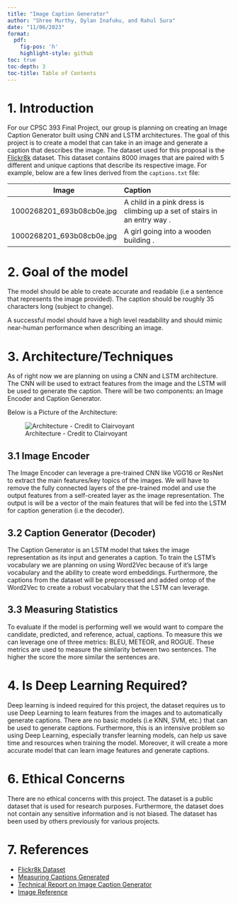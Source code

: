 ```yaml
---
title: "Image Caption Generator"
author: "Shree Murthy, Dylan Inafuku, and Rahul Sura"
date: "11/06/2023"
format:
  pdf:
    fig-pos: 'h'
    highlight-style: github   
toc: true
toc-depth: 3
toc-title: Table of Contents
---
```

\pagebreak

# 1. Introduction

For our CPSC 393 Final Project, our group is planning on creating an Image Caption Generator built using CNN and LSTM architectures. The goal of this project is to create a model that can take in an image and generate a caption that describes the image. The dataset used for this proposal is the [Flickr8k](https://www.kaggle.com/datasets/adityajn105/flickr8k) dataset. This dataset contains 8000 images that are paired with 5 different and unique captions that describe its respective image. For example, below are a few lines derived from the `captions.txt` file: 

| Image   |      Caption      |
|----------|:-------------|
| 1000268201_693b08cb0e.jpg |  A child in a pink dress is climbing up a set of stairs in an entry way . |
| 1000268201_693b08cb0e.jpg | A girl going into a wooden building .|


# 2. Goal of the model

The model should be able to create accurate and readable (i.e a sentence that represents the image provided). The caption should be roughly 35 characters long (subject to change). 

A successful model should have a high level readability and should mimic near-human performance when describing an image. 


# 3. Architecture/Techniques

As of right now we are planning on using a CNN and LSTM architecture. The CNN will be used to extract features from the image and the LSTM will be used to generate the caption. There will be two components: an Image Encoder and Caption Generator.

Below is a Picture of the Architecture:

![Architecture - Credit to Clairvoyant](https://cdn.discordapp.com/attachments/1031350086191566899/1170472339058720929/CNN-LSN.png?ex=65592a4f&is=6546b54f&hm=5f0be43ca79436cd2c36628e435f4edc697cfab600c9b672b19101f54067ba1e& width="500" height="500")

## 3.1 Image Encoder

The Image Encoder can leverage a pre-trained CNN like VGG16 or ResNet to extract the main features/key topics of the images. We will have to remove the fully connected layers of the pre-trained model and use the output features from a self-created layer as the image representation. The output is will be a vector of the main features that will be fed into the LSTM for caption generation (i.e the decoder).

## 3.2 Caption Generator (Decoder)

The Caption Generator is an LSTM model that takes the image representation as its input and generates a caption. To train the LSTM's vocabulary we are planning on using Word2Vec because of it's large vocabulary and the ability to create word embeddings. Furthermore, the captions from the dataset will be preprocessed and added ontop of the Word2Vec to create a robust vocabulary that the LSTM can leverage.

## 3.3 Measuring Statistics

To evaluate if the model is performing well we would want to compare the candidate, predicted, and reference, actual, captions. To measure this we can leverage one of three metrics: BLEU, METEOR, and ROGUE. These metrics are used to measure the similarity between two sentences. The higher the score the more similar the sentences are.

# 4. Is Deep Learning Required?

Deep learning is indeed required for this project, the dataset requires us to use Deep Learning to learn features from the images and to automatically generate captions. There are no basic models (i.e KNN, SVM, etc.) that can be used to generate captions. Furthermore, this is an intensive problem so using Deep Learning, especially transfer learning models, can help us save time and resources when training the model. Moreover, it will create a more accurate model that can learn image features and generate captions.

# 6. Ethical Concerns

There are no ethical concerns with this project. The dataset is a public dataset that is used for research purposes. Furthermore, the dataset does not contain any sensitive information and is not biased. The dataset has been used by others previously for various projects. 

# 7. References

- [Flickr8k Dataset](https://www.kaggle.com/datasets/adityajn105/flickr8k)
- [Measuring Captions Generated](https://blog.paperspace.com/automated-metrics-for-evaluating-generated-text/)
- [Technical Report on Image Caption Generator](https://www.math.ucla.edu/~minchen/doc/ImgCapGen.pdf)
- [Image Reference](https://www.clairvoyant.ai/blog/image-caption-generator)
